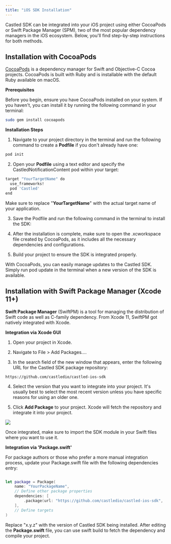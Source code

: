 ```yaml
---
title: "iOS SDK Installation"
---
```


Castled SDK can be integrated into your iOS project using either CocoaPods or Swift Package Manager (SPM), two of the most popular dependency managers in the iOS ecosystem. Below, you'll find step-by-step instructions for both methods.

## Installation with CocoaPods

[CocoaPods](https://cocoapods.org/) is a dependency manager for Swift and Objective-C Cocoa projects. CocoaPods is built with Ruby and is installable with the default Ruby available on macOS.


**Prerequisites**

Before you begin, ensure you have CocoaPods installed on your system. If you haven't, you can install it by running the following command in your terminal:

```bash
sudo gem install cocoapods

```

**Installation Steps**

1. Navigate to your project directory in the terminal and run the following command to create a **Podfile** if you don't already have one:

```bash
pod init

```

2. Open your **Podfile** using a text editor and specify the CastledNotificationContent pod within your target:

```bash
target "YourTargetName" do
  use_frameworks!
  pod 'Castled'
end

```
Make sure to replace "**YourTargetName**" with the actual target name of your application.

3. Save the Podfile and run the following command in the terminal to install the SDK:

4. After the installation is complete, make sure to open the .xcworkspace file created by CocoaPods, as it includes all the necessary dependencies and configurations.

5. Build your project to ensure the SDK is integrated properly.

With CocoaPods, you can easily manage updates to the Castled SDK. Simply run pod update in the terminal when a new version of the SDK is available.

## Installation with Swift Package Manager (Xcode 11+)

**Swift Package Manager** (SwiftPM) is a tool for managing the distribution of Swift code as well as C-family dependency. From Xcode 11, SwiftPM got natively integrated with Xcode.

**Integration via Xcode GUI**

1. Open your project in Xcode.

2. Navigate to File > Add Packages....

3. In the search field of the new window that appears, enter the following URL for the Castled SDK package repository:

```
https://github.com/castledio/castled-ios-sdk

```

4. Select the version that you want to integrate into your project. It's usually best to select the most recent version unless you have specific reasons for using an older one.

5. Click **Add Package** to your project. Xcode will fetch the repository and integrate it into your project.

![](/images/ios-spm-add.png)

Once integrated, make sure to import the SDK module in your Swift files where you want to use it.

**Integration via 'Package.swift'**

For package authors or those who prefer a more manual integration process, update your Package.swift file with the following dependencies entry:

```swift Package.swift

let package = Package(
    name: "YourPackageName",
    // Define other package properties
    dependencies: [
        .package(url: "https://github.com/castledio/castled-ios-sdk", .upToNextMajor(from: "x.y.z"))
    ],
    // Define targets
)

```

Replace "x.y.z" with the version of Castled SDK being installed. After editing the **Package.swift** file, you can use swift build to fetch the dependency and compile your project.
